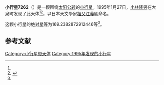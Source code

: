 {{Infobox planet
| bgcolour = #FFFFC0
| name = 7262 Sofue
| symbol = 
| image = 
| caption = 
| discovery = yes
| discovery_ref = 
| discoverer = [[小林隆男|小林隆男]]
| discovery_site = [[大泉町|大泉町]] 
| discovered = 1995年1月27日
| designations = yes
| mp_name = 
| named_after = 
| alt_names = 1995 BX1/ 1951 KG / 1981 AK2 / 1989 PG / 1992 GD
| mp_category = [[主带小行星|主带小行星]]
| orbit_ref = <ref name="a">[http://ssd.jpl.nasa.gov/sbdb.cgi?sstr=7262 7262 Sofue] {{Wayback|url=http://ssd.jpl.nasa.gov/sbdb.cgi?sstr=7262 |date=20210831181959 }}，小行星數據庫瀏覽器（JPL Small-Body Database Browser）－[[美国国家航空航天局|美国国家航空航天局]]喷气推进实验室</ref>
| epoch = 2456400.5 (2013年4月18日更新)
| aphelion = {{convert|2.866519730288765|AU|km|3|abbr=on|lk=out}}
| perihelion = {{convert|1.676323171307706|AU|km|3|abbr=on}}
| semimajor = {{convert|2.271421450798235|AU|km|3|abbr=on}}
| eccentricity = 0.261993775
| period = 1250.388616 [[日|日]]<br />3.42[[儒略年|儒略年]]
| avg_speed = 
| inclination = 10.21690264311051
| asc_node = 121.4734650829976
| mean_anomaly = 
| arg_peri = 169.2382872912446
| satellites = 
| physical_characteristics = yes
| dimensions = 
| mass = 
| density = 
| surface_grav = 
| escape_velocity = 
| sidereal_day = 
| axial_tilt = 
| pole_ecliptic_lat = 
| pole_ecliptic_lon = 
| albedo = 
| temperatures= 
| temp_name1 = 
| mean_temp_1 = 
| max_temp_1 = 
| temp_name2 = 
| max_temp_2 = 
| spectral_type = 
| abs_magnitude = 169.2382872912446
}}

'''小行星7262'''（{{lang-en|7262 Sofue}}）是一颗围绕[[太阳|太阳]][[公转|公转]]的[[小行星|小行星]]。1995年1月27日，[[小林隆男|小林隆男]]在大泉町发现了此天体<ref name="a" /><ref>{{cite news|title=小行星列表|url=http://cfa-www.harvard.edu/iau/lists/NumberedMPs.txt|accessdate=2013-07-08|newspaper=哈佛大学|archive-date=2008-05-17|archive-url=https://web.archive.org/web/20080517010638/http://cfa-www.harvard.edu/iau/lists/NumberedMPs.txt|dead-url=no}}</ref>，以日本天文學家[[祖父江義明|祖父江義明]]命名。

这颗小行星的[[绝对星等|绝对星等]]为169.2382872912446等<ref name="a" />。

==参考文献==
{{reflist}}
{{Minor Planet Number|[[小行星7261|小行星7261]]|[[小行星7263|小行星7263]]}}

{{小天体}}

[[Category:小行星带天体|Category:小行星带天体]]
[[Category:1995年发现的小行星|Category:1995年发现的小行星]]

{{asteroid-stub}}